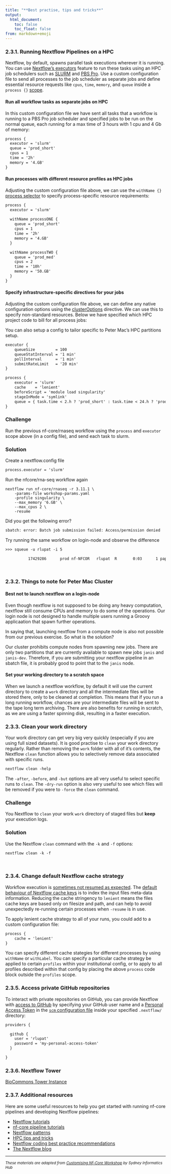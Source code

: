 ```yaml
---
title: "**Best practise, tips and tricks**"
output:
  html_document:
    toc: false
    toc_float: false
from: markdown+emoji
---
```


### **2.3.1. Running Nextflow Pipelines on a HPC **

Nextflow, by default, spawns parallel task executions wherever it is running. You can use [Nextflow's executors](https://www.nextflow.io/docs/latest/executor.html) feature to run these tasks using an HPC job schedulers such as [SLURM](https://www.nextflow.io/docs/latest/executor.html#slurm) and [PBS Pro](https://www.nextflow.io/docs/latest/executor.html#pbs-pro). Use a custom configuration file to send all processes to the job scheduler as separate jobs and define essential resource requests like `cpus`, `time`, `memory`, and `queue` inside a `process {}` [scope](https://www.nextflow.io/docs/latest/process.html#processes). 

#### **Run all workflow tasks as separate jobs on HPC**

In this custom configuration file we have sent all tasks that a workflow is running to a PBS Pro job scheduler and specified jobs to be run on the normal queue, each running for a max time of 3 hours with 1 cpu and 4 Gb of memory:

```default
process {
  executor = 'slurm'
  queue = 'prod_short'
  cpus = 1
  time = '2h'
  memory = '4.GB'
}
```

#### **Run processes with different resource profiles as HPC jobs**

Adjusting the custom configuration file above, we can use the `withName {}` [process selector](https://www.nextflow.io/docs/latest/config.html?highlight=withname#process-selectors) to specify process-specific resource requirements:

```default
process {
  executor = 'slurm'
	
  withName processONE {
    queue = 'prod_short'
    cpus = 1
    time = '2h'
    memory = '4.GB'
  }

  withName processTWO {
    queue = 'prod_med'
    cpus = 2
    time = '10h'
    memory = '50.GB'
  }
}
```

#### **Specify infrastructure-specific directives for your jobs**

Adjusting the custom configuration file above, we can define any native configuration options using the [clusterOptions](https://www.nextflow.io/docs/latest/process.html#process-clusteroptions) directive. We can use this to specify non-standard resources. Below we have specified which HPC project code to bill for all process jobs:

You can also setup a config to tailor specific to Peter Mac's HPC partitions setup. 

```default
executor {
    queueSize         = 100
    queueStatInterval = '1 min'
    pollInterval      = '1 min'
    submitRateLimit   = '20 min'
}

process {
    executor = 'slurm'
    cache    = 'lenient'
    beforeScript = 'module load singularity'
    stageInMode = 'symlink'
    queue = { task.time < 2.h ? 'prod_short' : task.time < 24.h ? 'prod_med' : 'prod' } 
}
```

::: callout-tip

### **Challenge**{.unlisted}

Run the previous nf-core/rnaseq workflow using the `process` and `executor` scope above (in a config file), and send each task to slurm. 

:::

::: {.callout-caution collapse="true"}

### Solution

Create a nextflow.config file

```default
process.executor = 'slurm'
```

Run the nfcore/rna-seq workflow again
```
nextflow run nf-core/rnaseq -r 3.11.1 \
    -params-file workshop-params.yaml
    -profile singularity \
    --max_memory '6.GB' \
    --max_cpus 2 \
    -resume 
```

Did you get the following error? 

``` default
sbatch: error: Batch job submission failed: Access/permission denied
```

Try running the same workflow on login-node and observe the difference

```default
>>> squeue -u rlupat -i 5

          17429286      prod nf-NFCOR   rlupat  R       0:03      1 papr-res-compute01
```

:::

<br/>

### **2.3.2. Things to note for Peter Mac Cluster**

#### **Best not to launch nextflow on a login-node**

Even though nextflow is not supposed to be doing any heavy computation, nextflow still consume CPUs and memory to do some of the operations. Our login node is not designed to handle multiple users running a Groovy applicaation that spawn further operations. 

In saying that, launching nextflow from a compute node is also not possible from our previous exercise. So what is the solution?  

Our cluster prohibits compute nodes from spawning new jobs. There are only two partitions that are currently available to spawn new jobs `janis` and `janis-dev`. Therefore, if you are submitting your nextflow pipeline in an sbatch file, it is probably good to point that to the `janis` node. 

#### Set your working directory to a scratch space 

When we launch a nextflow workflow, by default it will use the current directory to create a `work` directory and all the intermediate files will be stored there, only to be cleaned at completion. This means that if you run a long running workflow, chances are your intermediate files will be sent to the tape long term archiving. There are also benefits for running in scratch, as we are using a faster spinning disk, resulting in a faster execution. 

### **2.3.3. Clean your work directory**

Your work directory can get very big very quickly (especially if you are using full sized datasets). It is good practise to `clean` your work directory regularly. Rather than removing the `work` folder with all of it's contents, the Nextflow `clean` function allows you to selectively remove data associated with specific runs.

```default
nextflow clean -help
```

The `-after`, `-before`, and `-but` options are all very useful to select specific runs to `clean`. The `-dry-run` option is also very useful to see which files will be removed if you were to `-force` the `clean` command.

::: callout-tip

### **Challenge**{.unlisted}

You Nextflow to `clean` your work `work` directory of staged files but **keep** your execution logs.

:::

::: {.callout-caution collapse="true"}

### Solution

Use the Nextflow `clean` command with the `-k` and `-f` options:

```default
nextflow clean -k -f
```

:::

<br/>


### **2.3.4. Change default Nextflow cache strategy**

Workflow execution is [sometimes not resumed as expected](https://training.nextflow.io/basic_training/cache_and_resume/#resume-troubleshootingl). The [default behaviour of Nextflow cache keys](https://www.nextflow.io/docs/latest/process.html#cache) is to index the input files meta-data information. Reducing the cache stringency to `lenient` means the files cache keys are based only on filesize and path, and can help to avoid unexpectedly re-running certain processes when `-resume` is in use. 

To apply lenient cache strategy to all of your runs, you could add to a custom configuration file:

```default
process {
    cache = 'lenient'
}
```

You can specify different cache stategies for different processes by using `withName` or `withLabel`. You can specify a particular cache strategy be applied to certain `profiles` within your institutional config, or to apply to all profiles described within that config by placing the above `process` code block outside the `profiles` scope.    



### **2.3.5. Access private GitHub repositories**

To interact with private repositories on GitHub, you can provide Nextflow with [access to GitHub](https://www.nextflow.io/docs/latest/sharing.html#github-credentials) by specifying your GitHub user name and a [Personal Access Token](https://docs.github.com/en/authentication/keeping-your-account-and-data-secure/creating-a-personal-access-token) in the [`scm` configuration file](https://www.nextflow.io/docs/latest/sharing.html#scm-configuration-file) inside your specified `.nextflow/` directory:

```default
providers {

  github {
    user = 'rlupat'
    password = 'my-personal-access-token'
  }

}
```

### **2.3.6. Nextflow Tower**

[BioCommons Tower Instance](https://tower.services.biocommons.org.au/login)

### **2.3.7. Additional resources **

Here are some useful resources to help you get started with running nf-core pipelines and developing Nextflow pipelines:

* [Nextflow tutorials](https://nf-co.re/docs/usage/nextflow)
* [nf-core pipeline tutorials](https://nf-co.re/usage/usage_tutorials)
* [Nextflow patterns](https://nextflow-io.github.io/patterns/index.html)
* [HPC tips and tricks](https://www.nextflow.io/blog/2021/5_tips_for_hpc_users.html)
* [Nextflow coding best practice recommendations](https://carpentries-incubator.github.io/Pipeline_Training_with_Nextflow/07-Nextflow_Best_Practice/index.html)
* [The Nextflow blog](https://www.nextflow.io/blog.html)

---
^*These materials are adapted from [Customising Nf-Core Workshop](https://sydney-informatics-hub.github.io/customising-nfcore-workshop/notebooks/1.2_nfcore.html) by Sydney Informatics Hub*^